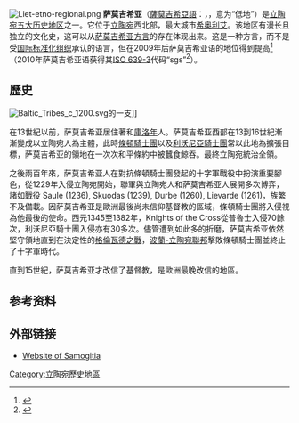 {{About|立陶宛历史地区|历史上的萨莫吉希亚[[公国|公国]]|萨莫吉希亚公国}}
{{Refimprove|time=2011-2-10}}
[[Image:Liet-etno-regionai.png|thumb]]
'''萨莫吉希亚'''（[[薩莫吉希亞語|薩莫吉希亞語]]：{{lang|sgs|Žemaitėjė}}，{{lang-lt|Žemaitija}}，意为“低地”）是[[立陶宛传统地区|立陶宛五大历史地区]]之一。它位于[[立陶宛|立陶宛]]西北部，最大城市[[希奥利艾|希奥利艾]]。该地区有漫长且独立的文化史，这可以从[[萨莫吉希亚语|萨莫吉希亚方言]]的存在体现出来。这是一种方言，而不是受[[国际标准化组织|国际标准化组织]]承认的语言，但在2009年后萨莫吉希亚语的地位得到提高<ref>{{cite web|title=ISO 639-3 Registration Authority - Request for Change to ISO 639-3 Language Code|url=http://www.sil.org/ISO639-3/cr_files/2009-050.pdf|publisher=[[SIL_International|SIL International]]|accessdate=2009-11-19}}</ref>（2010年萨莫吉希亚语获得其[[ISO_639-3|ISO 639-3]]代码“sgs”<ref name="sgs">{{cite web | url = http://www.sil.org/iso639-3/documentation.asp?id=sgs | title = 639 Identifier Documentation: sgs | language = en | publisher = SIL International | accessdate = 2021-07-13}}</ref>）。

==歷史==
[[File:Baltic_Tribes_c_1200.svg|thumb]]的一支]]

在13世紀以前，萨莫吉希亚居住著{{link-en|萨莫吉希亚人|Samogitians}}和[[庫洛年|庫洛年]]人。萨莫吉希亚西部在13到16世紀漸漸變成以立陶宛人為主體，此時[[條頓騎士團|條頓騎士團]]以及[[利沃尼亞騎士團|利沃尼亞騎士團]]常以此地為擴張目標，萨莫吉希亚的領地在一次次和平條約中被蠶食鯨吞。最終立陶宛統治全領。

之後兩百年來，萨莫吉希亚人在對抗條頓騎士團發起的十字軍戰役中扮演重要腳色，從1229年入侵立陶宛開始，聯軍與立陶宛人和萨莫吉希亚人展開多次博弈，諸如戰役 Saule (1236), Skuodas (1239), Durbe (1260), Lievarde (1261)，族繁不及備載。因萨莫吉希亚是歐洲最後尚未信仰基督教的區域，條頓騎士團將入侵視為他最後的使命。西元1345至1382年，Knights of the Cross從普魯士入侵70餘次，利沃尼亞騎士團入侵亦有30多次。儘管遭到如此多的折磨，萨莫吉希亚依然堅守領地直到在決定性的[[格倫瓦德之戰|格倫瓦德之戰]]，[[波蘭-立陶宛聯邦|波蘭-立陶宛聯邦]]擊敗條頓騎士團並終止了十字軍時代。

直到15世紀，萨莫吉希亚才改信了基督教，是歐洲最晚改信的地區。

==参考资料==
{{Reflist}}

==外部链接==
{{commons category|Samogitia}}
* [https://web.archive.org/web/20050305070338/http://samogitia.mch.mii.lt/index-en.htm Website of Samogitia]

{{Authority control}}
{{lithuania-stub}}

[[Category:立陶宛歷史地區|Category:立陶宛歷史地區]]